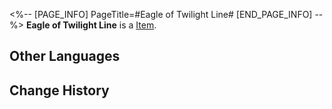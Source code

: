 <%-- [PAGE_INFO]
PageTitle=#Eagle of Twilight Line#
[END_PAGE_INFO] --%>
{{Item Infobox
|id          = 81104
|image       = Item Eagle of Twilight Line.png
|type        = 
|invCategory = 
|rarity      = 5
|effect      = 
|description = 
|source1     = [[Cavern of Corrosion: Storage Zone]]
}}
'''Eagle of Twilight Line''' is a [[Item]].

==Other Languages==
{{Other Languages
|en   = Eagle of Twilight Line
|zhs  = 晨昏交界的翔鹰
|zht  = 晨昏交界的翔鷹
|ja   = 昼夜の狭間を翔ける鷹
|ko   = 밤낮의 경계를 나는 매
|es   = Águila del crepúsculo
|fr   = Aigle de la frontière du crépuscule
|ru   = Орёл сумеречного рубежа
|th   = Eagle of Twilight Line
|vi   = Chim Ưng Ranh Giới Ngày Đêm
|de   = Adler des Zwielichts
|id   = Eagle of Twilight Line
|pt   = Águia da Linha do Crepúsculo
}}

==Change History==
{{Change History|2.0}}